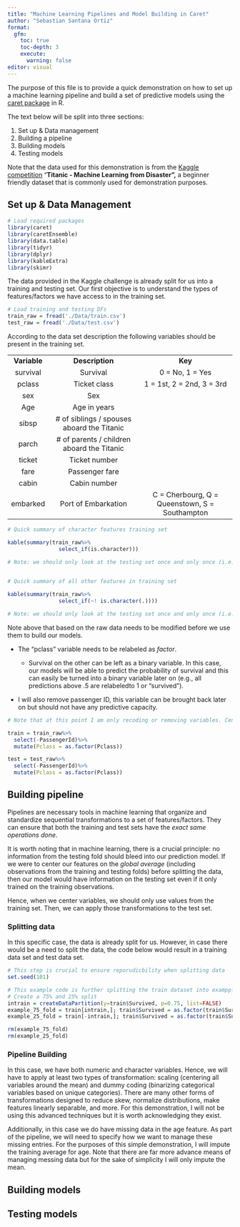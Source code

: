 ```yaml
---
title: "Machine Learning Pipelines and Model Building in Caret"
author: "Sebastian Santana Ortiz"
format:
  gfm:
    toc: true
    toc-depth: 3
    execute:
      warning: false
editor: visual
---
```


The purpose of this file is to provide a quick demonstration on how to set up a machine learning pipeline and build a set of predictive models using the [caret package](https://topepo.github.io/caret/index.html) in R.

The text below will be split into three sections:

1.  Set up & Data management
2.  Building a pipeline
3.  Building models
4.  Testing models

Note that the data used for this demonstration is from the [Kaggle competition](https://www.kaggle.com/competitions/titanic/overview) "**Titanic - Machine Learning from Disaster",** a beginner friendly dataset that is commonly used for demonstration purposes.

## Set up & Data Management

```r

# Load required packages
library(caret)
library(caretEnsemble)
library(data.table)
library(tidyr)
library(dplyr)
library(kableExtra)
library(skimr)
```

The data provided in the Kaggle challenge is already split for us into a training and testing set. Our first objective is to understand the types of features/factors we have access to in the training set.

```r

# Load training and testing DFs
train_raw = fread('./Data/train.csv')
test_raw = fread('./Data/test.csv')
```

According to the data set description the following variables should be present in the training set.

|              |                                             |                                                |
|:------------:|:-------------------------------------------:|:----------------------------------------------:|
| **Variable** |               **Description**               |                    **Key**                     |
|   survival   |                  Survival                   |                0 = No, 1 = Yes                 |
|    pclass    |                Ticket class                 |           1 = 1st, 2 = 2nd, 3 = 3rd            |
|     sex      |                     Sex                     |                                                |
|     Age      |                Age in years                 |                                                |
|    sibsp     | \# of siblings / spouses aboard the Titanic |                                                |
|    parch     | \# of parents / children aboard the Titanic |                                                |
|    ticket    |                Ticket number                |                                                |
|     fare     |               Passenger fare                |                                                |
|    cabin     |                Cabin number                 |                                                |
|   embarked   |             Port of Embarkation             | C = Cherbourg, Q = Queenstown, S = Southampton |

```r

# Quick summary of character features training set

kable(summary(train_raw%>%
                select_if(is.character)))

# Note: we should only look at the testing set once and only once (i.e., when we test the final model)
        
```

```r

# Quick summary of all other features in training set

kable(summary(train_raw%>%
                select_if(~! is.character(.))))

# Note: we should only look at the testing set once and only once (i.e., when we test the final model)

```

Note above that based on the raw data needs to be modified before we use them to build our models.

-   The "pclass" variable needs to be relabeled as *factor*.

    -   Survival on the other can be left as a binary variable. In this case, our models will be able to predict the probability of survival and this can easily be turned into a binary variable later on (e.g., all predictions above .5 are relabeledto 1 or "survived").

-   I will also remove passenger ID, this variable can be brought back later on but should not have any predictive capacity.

```r

# Note that at this point I am only recoding or removing variables. Centering will take place later on.

train = train_raw%>%
  select(-PassengerId)%>%
  mutate(Pclass = as.factor(Pclass))

test = test_raw%>%
  select(-PassengerId)%>%
  mutate(Pclass = as.factor(Pclass))

```

## Building pipeline

Pipelines are necessary tools in machine learning that organize and standardize sequential transformations to a set of features/factors. They can ensure that both the training and test sets have the *exact same operations done*.

It is worth noting that in machine learning, there is a crucial principle: no information from the testing fold should bleed into our prediction model. If we were to center our features on the *global average* (including observations from the training and testing folds) before splitting the data, then our model would have information on the testing set even if it only trained on the training observations.

Hence, when we center variables, we should only use values from the training set. Then, we can apply those transformations to the test set.

### Splitting data

In this specific case, the data is already split for us. However, in case there would be a need to split the data, the code below would result in a training data set and test data set.

```r

# This step is crucial to ensure reporudicbility when splitting data
set.seed(101) 

# This example code is further splitting the train dataset into exampple folds
# Create a 75% and 25% split
intrain = createDataPartition(y=train$Survived, p=0.75, list=FALSE)
example_75_fold = train[intrain,]; train$Survived = as.factor(train$Survived)
example_25_fold = train[-intrain,]; train$Survived = as.factor(train$Survived)


```

```r

rm(example_75_fold)
rm(example_25_fold)
```

### Pipeline Building

In this case, we have both numeric and character variables. Hence, we will have to apply at least two types of transformation: scaling (centering all variables around the mean) and dummy coding (binarizing categorical variables based on unique categories). There are many other forms of transformations designed to reduce skew, normalize distributions, make features linearly separable, and more. For this demonstration, I will not be using this advanced techniques but it is worth acknowledging they exist.

Additionally, in this case we do have missing data in the age feature. As part of the pipeline, we will need to specify how we want to manage these missing entries. For the purposes of this simple demonstration, I will impute the training average for age. Note that there are far more advance means of managing messing data but for the sake of simplicity I will only impute the mean.

## Building models

## Testing models
